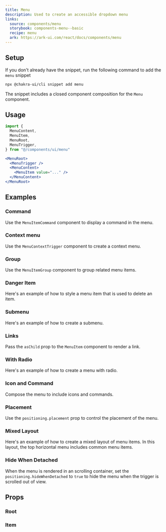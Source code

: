 ```yaml
---
title: Menu
description: Used to create an accessible dropdown menu
links:
  source: components/menu
  storybook: components-menu--basic
  recipe: menu
  ark: https://ark-ui.com/react/docs/components/menu
---
```


<ExampleTabs name="menu-basic" />

## Setup

If you don't already have the snippet, run the following command to add the
`menu` snippet

```sh
npx @chakra-ui/cli snippet add menu
```

The snippet includes a closed component composition for the `Menu` component.

## Usage

```jsx
import {
  MenuContent,
  MenuItem,
  MenuRoot,
  MenuTrigger,
} from "@/components/ui/menu"
```

```jsx
<MenuRoot>
  <MenuTrigger />
  <MenuContent>
    <MenuItem value="..." />
  </MenuContent>
</MenuRoot>
```

## Examples

### Command

Use the `MenuItemCommand` component to display a command in the menu.

<ExampleTabs name="menu-with-command" />

### Context menu

Use the `MenuContextTrigger` component to create a context menu.

<ExampleTabs name="menu-with-context-trigger" />

### Group

Use the `MenuItemGroup` component to group related menu items.

<ExampleTabs name="menu-with-group" />

### Danger Item

Here's an example of how to style a menu item that is used to delete an item.

<ExampleTabs name="menu-with-danger-item" />

### Submenu

Here's an example of how to create a submenu.

<ExampleTabs name="menu-with-submenu" />

### Links

Pass the `asChild` prop to the `MenuItem` component to render a link.

<ExampleTabs name="menu-with-links" />

### With Radio

Here's an example of how to create a menu with radio.

<ExampleTabs name="menu-with-radio-items" />

### Icon and Command

Compose the menu to include icons and commands.

<ExampleTabs name="menu-with-icon-and-command" />

### Placement

Use the `positioning.placement` prop to control the placement of the menu.

<ExampleTabs name="menu-with-placement" />

### Mixed Layout

Here's an example of how to create a mixed layout of menu items. In this layout,
the top horizontal menu includes common menu items.

<ExampleTabs name="menu-with-mixed-layout" />

### Hide When Detached

When the menu is rendered in an scrolling container, set the
`positioning.hideWhenDetached` to `true` to hide the menu when the trigger is
scrolled out of view.

<ExampleTabs name="menu-with-hide-when-detached" />

## Props

### Root

<PropTable component="Menu" part="Root" />

### Item

<PropTable component="Menu" part="Item" />
